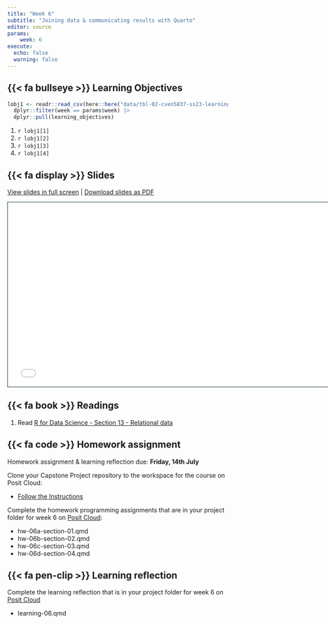 ```yaml
---
title: "Week 6"
subtitle: "Joining data & communicating results with Quarto"
editor: source
params:
    week: 6
execute: 
  echo: false
  warning: false
---
```


<script defer data-domain="cven5837-ss23.github.io/website" src="https://plausible.io/js/plausible.js"></script>

## {{< fa bullseye >}} Learning Objectives

```r

lobj1 <- readr::read_csv(here::here("data/tbl-02-cven5837-ss23-learning-objectives.csv")) |> 
  dplyr::filter(week == params$week) |>
  dplyr::pull(learning_objectives)

```

1. `r lobj1[1]`
2. `r lobj1[2]`
3. `r lobj1[3]`
4. `r lobj1[4]`

## {{< fa display >}} Slides

[View slides in full screen](../slides/lec-05-communicate.html) | [Download slides as PDF](https://github.com/cven5873-ss23/website/raw/main/slides/lec-05-communicate.pdf)

```{=html}
<iframe class="slide-deck" src="../slides/lec-05-communicate.html" height="420" width="747" style="border: 1px solid #123233;"></iframe>
```

## {{< fa book >}} Readings

1. Read [R for Data Science - Section 13 - Relational data](https://r4ds.had.co.nz/relational-data.html)

## {{< fa code >}} Homework assignment 

Homework assignment & learning reflection due: **Friday, 14th July**

Clone your Capstone Project repository to the workspace for the course on Posit Cloud:

- [Follow the Instructions](../project/index.qmd)

Complete the homework programming assignments that are in your project folder for week 6 on [Posit Cloud](https://posit.cloud/spaces/381404/content/all):

- hw-06a-section-01.qmd
- hw-06b-section-02.qmd
- hw-06c-section-03.qmd
- hw-06d-section-04.qmd
 
## {{< fa pen-clip >}} Learning reflection

Complete the learning reflection that is in your project folder for week 6 on [Posit Cloud](https://posit.cloud/spaces/381404/content/all)

- learning-06.qmd 
